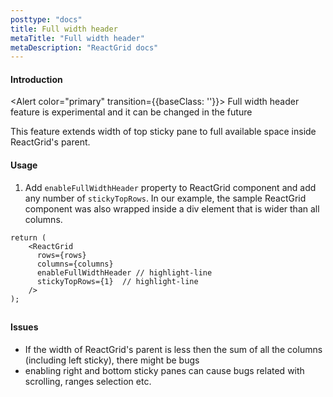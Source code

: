 ```yaml
---
posttype: "docs"
title: Full width header
metaTitle: "Full width header"
metaDescription: "ReactGrid docs"
---
```


#### Introduction

<Alert color="primary" transition={{baseClass: ''}}>
	<i class="fas fa-exclamation-circle pr-3"></i>
	Full width header feature is experimental and it can be changed in the future
</Alert>

This feature extends width of top sticky pane to full available space inside ReactGrid's parent. 

#### Usage

1. Add `enableFullWidthHeader` property to ReactGrid component and add any number of `stickyTopRows`. In our example, the sample
ReactGrid component was also wrapped inside a div element that is wider than all columns. 

```tsx
return (
    <ReactGrid
      rows={rows}
      columns={columns}
      enableFullWidthHeader // highlight-line
      stickyTopRows={1}  // highlight-line
    />
);
```

## 
#### Issues

- If the width of ReactGrid's parent is less then the sum of all the columns (including left sticky), there might be bugs
- enabling right and bottom sticky panes can cause bugs related with scrolling, ranges selection etc.
